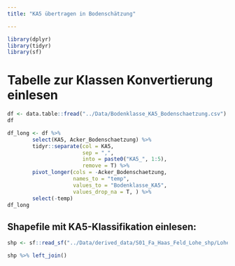 ```yaml
---
title: "KA5 übertragen in Bodenschätzung"

---
```


```r
library(dplyr)
library(tidyr)
library(sf)

```
# Tabelle zur Klassen Konvertierung einlesen
```r
df <- data.table::fread("../Data/Bodenklasse_KA5_Bodenschaetzung.csv")
df
```
```r
df_long <- df %>% 
        select(KA5, Acker_Bodenschaetzung) %>%
        tidyr::separate(col = KA5, 
                        sep = ",", 
                        into = paste0("KA5_", 1:5), 
                        remove = T) %>%
        pivot_longer(cols = -Acker_Bodenschaetzung, 
                     names_to = "temp", 
                     values_to = "Bodenklasse_KA5", 
                     values_drop_na = T, ) %>% 
        select(-temp)
df_long
```


## Shapefile mit KA5-Klassifikation einlesen:
```r
shp <- sf::read_sf("../Data/derived_data/S01_Fa_Haas_Feld_Lohe_shp/Lohe_BK.shp")
```

```r
shp %>% left_join()
```

